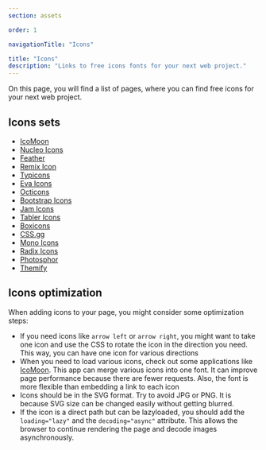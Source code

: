 ```yaml
---
section: assets

order: 1

navigationTitle: "Icons"

title: "Icons"
description: "Links to free icons fonts for your next web project."
---
```


On this page, you will find a list of pages, where you can find free icons for your next web project.

## Icons sets
- [IcoMoon](https://icomoon.io/?ref=stylifycss.com)
- [Nucleo Icons](https://nucleoapp.com/free-icons/?ref=stylifycss.com)
- [Feather](https://feathericons.com/?ref=stylifycss.com)
- [Remix Icon](https://remixicon.com/?ref=stylifycss.com)
- [Typicons](https://www.s-ings.com/typicons/?ref=stylifycss.com)
- [Eva Icons](https://akveo.github.io/eva-icons/?ref=stylifycss.com)
- [Octicons](https://primer.style/octicons/?ref=stylifycss.com)
- [Bootstrap Icons](https://icons.getbootstrap.com/?ref=stylifycss.com)
- [Jam Icons](https://jam-icons.com/?ref=stylifycss.com)
- [Tabler Icons](https://tabler-icons.io/?ref=stylifycss.com)
- [Boxicons](https://boxicons.com/?ref=stylifycss.com)
- [CSS.gg](https://css.gg/?ref=stylifycss.com)
- [Mono Icons](https://icons.mono.company/?ref=stylifycss.com)
- [Radix Icons](https://icons.radix-ui.com/?ref=stylifycss.com)
- [Photosphor](https://phosphoricons.com/?ref=stylifycss.com)
- [Themify](https://themify.me/themify-icons?ref=stylifycss.com)

## Icons optimization
When adding icons to your page, you might consider some optimization steps:
- If you need icons like `arrow left` or `arrow right`, you might want to take one icon and use the CSS to rotate the icon in the direction you need. This way, you can have one icon for various directions
- When you need to load various icons, check out some applications like [IcoMoon](https://icomoon.io). This app can merge various icons into one font. It can improve page performance because there are fewer requests. Also, the font is more flexible than embedding a link to each icon
- Icons should be in the SVG format. Try to avoid JPG or PNG. It is because SVG size can be changed easily without getting blurred.
- If the icon is a direct path but can be lazyloaded, you should add the `loading="lazy"` and the `decoding="async"` attribute. This allows the browser to continue rendering the page and decode images asynchronously.
